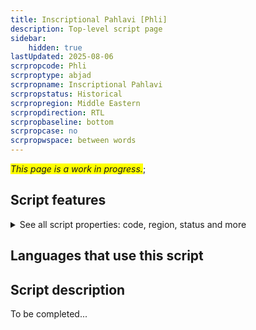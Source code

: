 ```yaml
---
title: Inscriptional Pahlavi [Phli]
description: Top-level script page
sidebar:
    hidden: true
lastUpdated: 2025-08-06
scrpropcode: Phli
scrproptype: abjad
scrpropname: Inscriptional Pahlavi
scrpropstatus: Historical
scrpropregion: Middle Eastern
scrpropdirection: RTL
scrpropbaseline: bottom
scrpropcase: no
scrpropwspace: between words
---
```


<span style='background-color:yellow'>_This page is a work in progress._</span>;


## Script features

<details>
<summary> See all script properties: code, region, status and more</summary>
<ScriptInfo />
</details>

## Languages that use this script

<WsList script='Phli' wsMax='5' />

## Script description

To be completed...

